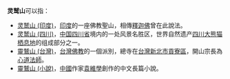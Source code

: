 '''灵鹫山'''可以指：

*[[灵鹫山_(印度)|灵鹫山 (印度)]]，[[印度|印度]]的一座佛教聖山，相傳[[釋迦佛|釋迦佛]]曾在此說法。
*[[灵鹫山_(四川)|灵鹫山 (四川)]]，[[中国|中国]][[四川省|四川省]]境内的一处风景名胜区，世界自然遗产[[四川大熊猫栖息地|四川大熊猫栖息地]]的组成部分之一。  
*[[靈鷲山無生道場|靈鷲山 (台灣)]]，[[台灣|台灣]][[佛教|佛教]]的一個派別，總寺在[[台灣|台灣]][[新北市|新北市]][[貢寮區|貢寮區]]，開山宗長為[[心道法師|心道法師]]。
*[[靈鷲山_(小說)|靈鷲山 (小說)]]，[[中國|中國]]作家[[袁維學|袁維學]]創作的中文長篇小說。

{{disambig|Cat=三字地名消歧义}}